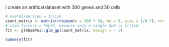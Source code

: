 I create an artifical dataset with 300 genes and 50 cells:

```r
# overdispersion = 1/size
count_matrix <- matrix(rnbinom(n = 300 * 50, mu = 5, size = 1/0.7), nrow = 300, ncol = 50)
# size_factors = FALSE, because only a single GLM is fitted
fit <- glmGamPoi::glm_gp(count_matrix, design = ~ 1)

summary(fit)
```
